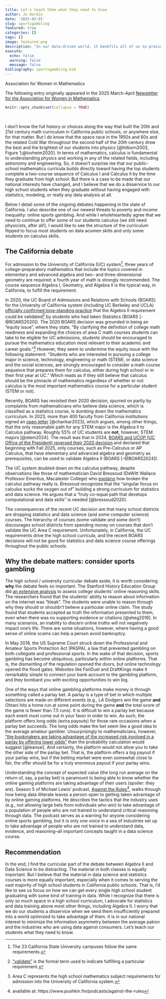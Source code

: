 ```yaml
---
title: Let's teach them what they need to know
author: Jo Hardin
date: '2025-03-01'
slug: sportsgambling
featured: true
categories: []
tags: []
image: featured.png
description: "In our data-driven world, it benefits all of us to provide training in statistics and data science for high school students. However, historical forces and momentum in the curriculum are keeping mathematics curricula focused on a calculus pinacle. I argue that it is in our national interest to help our young people become smart data consumers as they enter into a world optimized to take advantage of them."
execute:
  echo: false
  warning: false
  message: false
bibliography: sportsgambling.bib
---
```




:::{.blog}
::::{.blog-header}
Association for Women in Mathematics
::::

::::{.blog-container}

The following entry originally appeared in the 2025 March-April <a href = "https://awm-math.org/publications/newsletter/" target = "_blank">Newsletter for the Association for Women in Mathematics</a>.

::::
:::
 
<!-- image source: https://commons.wikimedia.org/wiki/File:Sports_and_games.svg -->

```r
knitr::opts_chunk$set(collapse = TRUE)
```

<br/>


I don't know the full history or choices along the way that built the 20th and 21st century math curriculum in California public schools, or anywhere else, for that matter.  But I do know that the space race in the 1950s and 60s and the related Cold War throughout the second half of the 20th century drew the best and the brightest of our students into physics [@hilborn2003, Figure 1;@lovheim2020].  In terms of mathematics, calculus is fundamental to understanding physics and working in any of the related fields, including astronomy and engineering. So, it doesn't surprise me that our public-school mathematics curricula builds directly toward having the top students complete a two-course sequence of Calculus I and Calculus II by the time they graduate from high school. But there is a case to be made that our national interests have changed, and I believe that we do a disservice to our high school students when they graduate without having engaged with statistics, modeling, or really any data analysis at all.  

Below I detail some of the ongoing debates happening in the state of California. I also describe one of our newest threats to poverty and income inequality: online sports gambling.  And while I wholeheartedly agree that we need to continue to offer some of our students calculus (we still need physicists, after all!), I would like to see the structure of the curriculum flipped to focus most students on data acumen skills and only some students on calculus skills.


## The California debate

For admission to the University of California (UC) system^[The 23 California State University campuses follow the same requirements.], three years of college-preparatory mathematics that include the topics covered in elementary and advanced algebra and two- and three-dimensional geometry are required; a fourth year of math is strongly recommended. The course sequence Algebra I, Geometry, and Algebra II is the typical way, in California, to fulfill the requirement.

In 2020, the UC Board of Admissions and Relations with Schools (BOARS) for the University of California system (including UC Berkeley and UCLA) <a href = "https://senate.universityofcalifornia.edu/_files/committees/boars/documents/statement-on-mathematics-preparation-for-uc.pdf" target = "_blank">officially confirmed long-standing practice</a> that the Algebra II requirement could be validated^[<a href = "https://admission.universityofcalifornia.edu/counselors/_files/documents/quick-reference-guide-to-uc-admissions.pdf" target = "_blank">"validate"</a> is the formal term used to indicate fulfilling a particular requirement.] by students who had taken Statistics (BOARS [-@BOARS2020]). The 2020 BOARS decision was grounded in being an "equity issue", where they state, "By clarifying the definition of college math readiness and expanding the choices of area C math courses students can take to be eligible for UC admissions, students should be encouraged to pursue the mathematics education most relevant to their academic and career goals."^[Area C represents the high school mathematics subject requirements for admission into the University of California system.]  However, they seem to undermine the equity issue with the following statement: "Students who are interested in pursuing a college major in science, technology, engineering or math (STEM), or data science and the social sciences, are strongly encouraged to consider a math course sequence that prepares them for calculus, either during high school or in their first year at UC." Which reads as if they still believe that calculus should be the pinnacle of mathematics regardless of whether or not calculus is the most important mathematics course for a particular student (STEM or not). 

Recently, BOARS has revisited their 2020 decision, spurred on partly by complaints from mathematicians who believe data science, which is classified as a statistics course, is dumbing down the mathematics curriculum.  In 2023, more than 400 faculty from California institutions signed an <a href = "https://sites.google.com/view/mathindatamatters/home" target = "_blank">open letter</a> [@charikar2023], which argues, among other things, that the only reasonable path for any STEM major is the Algebra II to Calculus pathway.  Roughly 55% of UC students are **not**, however, STEM majors [@stem2024]. The result was that in 2024, <a href = "https://senate.universityofcalifornia.edu/_files/committees/boars/documents/boarsacwphase1report-20240221.pdf" target = "_blank">BOARS and UCOP (UC Office of the President) reversed their 2020 decision</a> and declared that beginning with Fall 2025, only courses, such as Pre-Calculus or AP Calculus, that have elementary and advanced algebra and geometry as prerequisites, can be used to validate Algebra II (BOARS [-@BOARS2024]).  

The UC system doubled down on the calculus pathway, despite observations like those of mathematician David Bressoud (DeWitt Wallace Professor Emeritus, Macalester College) who <a href = "https://www.mathvalues.org/masterblog/launchings20201001" target = "_blank">explains</a> how broken the calculus pathway really is. Bressoud recognizes that the "singular focus on calculus sucks the oxygen out of" building a strong curriculum for statistics and data science.  He argues that a "truly co-equal path that develops computational and data skills" is needed [@bressoud2020].


<!--In November of 2024, BOARS and UCOP went one step further to announce that, starting in August 2025, fourth year mathematics courses will now belong to one of two categories. "Category 3" courses build substantially upon the content of Algebra II and can be used to validate Algebra II. "Category 4" courses are all other "advanced" courses.  -->

<!--
**need a full reference:** https://hs-articulation.ucop.edu/guide/a-g-subject-requirements/c-mathematics/-->

The consequences of the recent UC decision are that many school districts are dropping statistics and data science (and some computer science) courses. The hierarchy of courses (some validate and some don't) discourages school districts from spending money on courses that don't validate the UC Area C requirement. Unfortunately, in California, the UC requirements drive the high school curricula, and the recent BOARS decisions will not be good for statistics and data science course offerings throughout the public schools.


## Why the debate matters: consider sports gambling

The high school / university curricular debate aside, it is worth considering **why** the debate feels so important. The Stanford History Education Group did <a href = "https://stacks.stanford.edu/file/druid:fv751yt5934/SHEG%20Evaluating%20Information%20Online.pdf" target = "_blank">an extensive analysis</a> to assess college students' online reasoning skills.  The researchers found that the students' ability to reason about information on the internet was "bleak". The students were unable to reason through why they should or shouldn't believe a particular online claim.  The study found that students accepted as truth the information presented to them, even when there was no supporting evidence or citations [@sheg2016]. In many scenarios, an inability to discern online truths will not negatively impact one's life.  There are some situations, however, where having a good sense of online scams can help a person avoid bankruptcy. 

In May 2018, the US Supreme Court struck down the Professional and Amateur Sports Protection Act (PASPA), a law that prevented gambling on both collegiate and professional sports. In the wake of that decision, sports gambling has become ubiquitous, particularly within online platforms. That is, the dismantling of the regulation opened the doors, but online technology opened the flood gates. Websites like FanDuel and DraftKings make it remarkably simple to connect your bank account to the gambling platform, and they bombard you with exciting opportunities to win big. 

One of the ways that online gambling platforms make money is through something called a parlay bet. A parlay is a type of bet in which multiple selections are made on different events (e.g., LA Dodgers win the game **and** Ohtani hits a home run at some point during the game **and** the total score of the game is fewer than 7.5 runs). It is difficult to win a parlay bet because each event must come out in your favor in order to win. As such, the platform offers long odds (extra payouts) for those rare occasions when a parlay bet succeeds.  The long odds make the bet seem like a good idea to the average amateur gambler.  Unsurprisingly to mathematicians, however, <a href = "https://leans.ai/betting/how-to/are-parlays-worth-it/" target = "_blank">"the bookmakers are taking advantage of the increased risk involved in a parlay by offering lower odds"</a> than the probability calculation would suggest [@leansai].  And certainly, the platform would not allow you to take the other side of the parlay bet. That is, the platform offers a big payout if your parlay wins, but if the betting market were even somewhat close to fair, the offer should be for a truly enormous payout if your parlay wins.

Understanding the concept of expected value (the long run average on the return of, say, a parlay bet) is paramount to being able to know whether the online gaming platforms are taking advantage of their users (spoiler: they are).  Season 5 of Michael Lewis' podcast, <a href = "https://www.pushkin.fm/podcasts/against-the-rules" target = "_blank">Against the Rules</a>^[available at: https://www.pushkin.fm/podcasts/against-the-rules], walks through how being data illiterate leaves a person open to getting taken advantage of by online gaming platforms. He describes the tactics that the industry uses (e.g., not allowing large bets from individuals who win) to take advantage of a population of people who are not trained to understand critical reasoning through data. The podcast serves as a warning for anyone considering online sports gambling, but it is only one voice in a sea of industries set up to take advantage of people who are not trained to understand data, evidence, and reasoning--all important concepts taught in a data science course.

## Recommendation

In the end, I find the curricular part of the debate between Algebra II and Data Science to be distracting. The material in both classes is equally important.  But I believe that the material in data science and statistics courses is more equally important, especially when it comes to serving the vast majority of high school students in California public schools. That is, I'd like to see us focus on how we can get every single high school student graduating with some kind of training in data. While I recognize that there is only so much space in a high school curriculum, I advocate for statistics and data training above most other things, including Algebra II.  I worry that we do our students a disservice when we send them insufficiently prepared into a world optimized to take advantage of them. It is in our national interest to minimize the information asymmetry between the average patron and the industries who are using data against consumers. Let's teach our students what they need to know.




